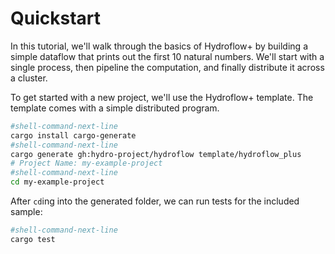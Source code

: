 # Quickstart
In this tutorial, we'll walk through the basics of Hydroflow+ by building a simple dataflow that prints out the first 10 natural numbers. We'll start with a single process, then pipeline the computation, and finally distribute it across a cluster.

To get started with a new project, we'll use the Hydroflow+ template. The template comes with a simple distributed program.

```bash
#shell-command-next-line
cargo install cargo-generate
#shell-command-next-line
cargo generate gh:hydro-project/hydroflow template/hydroflow_plus
# Project Name: my-example-project
#shell-command-next-line
cd my-example-project
```

After `cd`ing into the generated folder, we can run tests for the included sample:
```bash
#shell-command-next-line
cargo test
```
